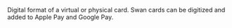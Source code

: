 Digital format of a virtual or physical card.
Swan cards can be digitized and added to Apple Pay and Google Pay.